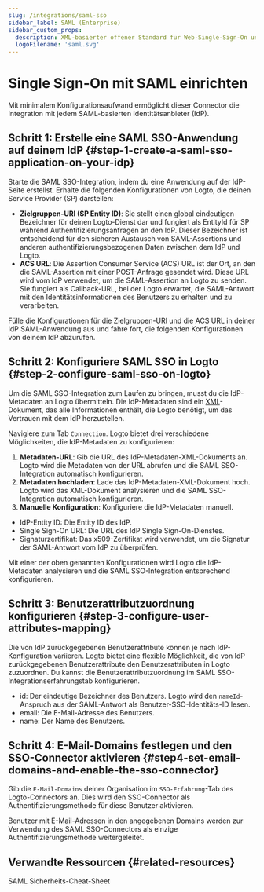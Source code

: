 ```yaml
---
slug: /integrations/saml-sso
sidebar_label: SAML (Enterprise)
sidebar_custom_props:
  description: XML-basierter offener Standard für Web-Single-Sign-On und Identitätsföderation.
  logoFilename: 'saml.svg'
---
```



# Single Sign-On mit SAML einrichten

Mit minimalem Konfigurationsaufwand ermöglicht dieser Connector die Integration mit jedem SAML-basierten Identitätsanbieter (IdP).

<GuideTip />

## Schritt 1: Erstelle eine SAML SSO-Anwendung auf deinem IdP \{#step-1-create-a-saml-sso-application-on-your-idp}

Starte die SAML SSO-Integration, indem du eine Anwendung auf der IdP-Seite erstellst. Erhalte die folgenden Konfigurationen von Logto, die deinen Service Provider (SP) darstellen:

- **Zielgruppen-URI (SP Entity ID)**: Sie stellt einen global eindeutigen Bezeichner für deinen Logto-Dienst dar und fungiert als EntityId für SP während Authentifizierungsanfragen an den IdP. Dieser Bezeichner ist entscheidend für den sicheren Austausch von SAML-Assertions und anderen authentifizierungsbezogenen Daten zwischen dem IdP und Logto.
- **ACS URL**: Die Assertion Consumer Service (ACS) URL ist der Ort, an den die SAML-Assertion mit einer POST-Anfrage gesendet wird. Diese URL wird vom IdP verwendet, um die SAML-Assertion an Logto zu senden. Sie fungiert als Callback-URL, bei der Logto erwartet, die SAML-Antwort mit den Identitätsinformationen des Benutzers zu erhalten und zu verarbeiten.

Fülle die Konfigurationen für die Zielgruppen-URI und die ACS URL in deiner IdP SAML-Anwendung aus und fahre fort, die folgenden Konfigurationen von deinem IdP abzurufen.

## Schritt 2: Konfiguriere SAML SSO in Logto \{#step-2-configure-saml-sso-on-logto}

Um die SAML SSO-Integration zum Laufen zu bringen, musst du die IdP-Metadaten an Logto übermitteln. Die IdP-Metadaten sind ein [XML](https://blog.logto.io/what-is-xml)-Dokument, das alle Informationen enthält, die Logto benötigt, um das Vertrauen mit dem IdP herzustellen.

Navigiere zum Tab `Connection`. Logto bietet drei verschiedene Möglichkeiten, die IdP-Metadaten zu konfigurieren:

1. **Metadaten-URL**: Gib die URL des IdP-Metadaten-XML-Dokuments an. Logto wird die Metadaten von der URL abrufen und die SAML SSO-Integration automatisch konfigurieren.
2. **Metadaten hochladen**: Lade das IdP-Metadaten-XML-Dokument hoch. Logto wird das XML-Dokument analysieren und die SAML SSO-Integration automatisch konfigurieren.
3. **Manuelle Konfiguration**: Konfiguriere die IdP-Metadaten manuell.

- IdP-Entity ID: Die Entity ID des IdP.
- Single Sign-On URL: Die URL des IdP Single Sign-On-Dienstes.
- Signaturzertifikat: Das x509-Zertifikat wird verwendet, um die Signatur der SAML-Antwort vom IdP zu überprüfen.

Mit einer der oben genannten Konfigurationen wird Logto die IdP-Metadaten analysieren und die SAML SSO-Integration entsprechend konfigurieren.

## Schritt 3: Benutzerattributzuordnung konfigurieren \{#step-3-configure-user-attributes-mapping}

Die von IdP zurückgegebenen Benutzerattribute können je nach IdP-Konfiguration variieren. Logto bietet eine flexible Möglichkeit, die von IdP zurückgegebenen Benutzerattribute den Benutzerattributen in Logto zuzuordnen. Du kannst die Benutzerattributzuordnung im SAML SSO-Integrationserfahrungstab konfigurieren.

- id: Der eindeutige Bezeichner des Benutzers. Logto wird den `nameId`-Anspruch aus der SAML-Antwort als Benutzer-SSO-Identitäts-ID lesen.
- email: Die E-Mail-Adresse des Benutzers.
- name: Der Name des Benutzers.

## Schritt 4: E-Mail-Domains festlegen und den SSO-Connector aktivieren \{#step4-set-email-domains-and-enable-the-sso-connector}

Gib die `E-Mail-Domains` deiner Organisation im `SSO-Erfahrung`-Tab des Logto-Connectors an. Dies wird den SSO-Connector als Authentifizierungsmethode für diese Benutzer aktivieren.

Benutzer mit E-Mail-Adressen in den angegebenen Domains werden zur Verwendung des SAML SSO-Connectors als einzige Authentifizierungsmethode weitergeleitet.

## Verwandte Ressourcen \{#related-resources}

<Url href="https://blog.logto.io/saml-security-cheat-sheet">SAML Sicherheits-Cheat-Sheet</Url>
